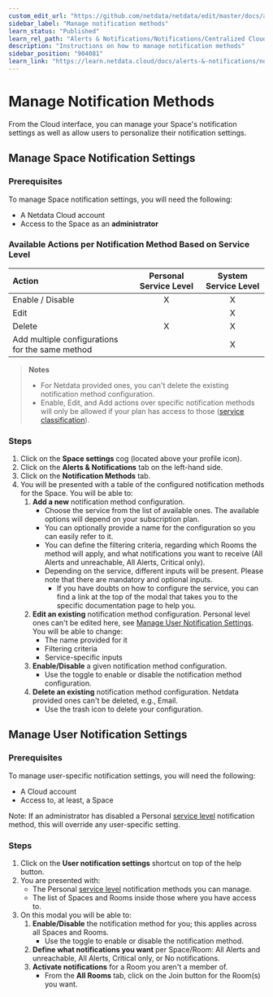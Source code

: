```yaml
---
custom_edit_url: "https://github.com/netdata/netdata/edit/master/docs/alerts-and-notifications/notifications/centralized-cloud-notifications/manage-notification-methods.md"
sidebar_label: "Manage notification methods"
learn_status: "Published"
learn_rel_path: "Alerts & Notifications/Notifications/Centralized Cloud Notifications"
description: "Instructions on how to manage notification methods"
sidebar_position: "904081"
learn_link: "https://learn.netdata.cloud/docs/alerts-&-notifications/notifications/centralized-cloud-notifications/manage-notification-methods"
---
```


# Manage Notification Methods

From the Cloud interface, you can manage your Space's notification settings as well as allow users to personalize their notification settings.

## Manage Space Notification Settings

### Prerequisites

To manage Space notification settings, you will need the following:

- A Netdata Cloud account
- Access to the Space as an **administrator**

### Available Actions per Notification Method Based on Service Level

| **Action**                                      | **Personal Service Level** | **System Service Level** |
|:------------------------------------------------|:--------------------------:|:------------------------:|
| Enable / Disable                                |             X              |            X             |
| Edit                                            |                            |            X             |
| Delete                                          |             X              |            X             |
| Add multiple configurations for the same method |                            |            X             |

> **Notes**
>
> - For Netdata provided ones, you can't delete the existing notification method configuration.
> - Enable, Edit, and Add actions over specific notification methods will only be allowed if your plan has access to those ([service classification](/docs/alerts-&-notifications/notifications/centralized-cloud-notifications/centralized-cloud-notifications-reference#service-classification)).

### Steps

1. Click on the **Space settings** cog (located above your profile icon).
2. Click on the **Alerts & Notifications** tab on the left-hand side.
3. Click on the **Notification Methods** tab.
4. You will be presented with a table of the configured notification methods for the Space. You will be able to:
   1. **Add a new** notification method configuration.
      - Choose the service from the list of available ones. The available options will depend on your subscription plan.
      - You can optionally provide a name for the configuration so you can easily refer to it.
      - You can define the filtering criteria, regarding which Rooms the method will apply, and what notifications you want to receive (All Alerts and unreachable, All Alerts, Critical only).
      - Depending on the service, different inputs will be present. Please note that there are mandatory and optional inputs.
         - If you have doubts on how to configure the service, you can find a link at the top of the modal that takes you to the specific documentation page to help you.
   2. **Edit an existing** notification method configuration. Personal level ones can't be edited here, see [Manage User Notification Settings](#manage-user-notification-settings). You will be able to change:
      - The name provided for it
      - Filtering criteria
      - Service-specific inputs
   3. **Enable/Disable** a given notification method configuration.
      - Use the toggle to enable or disable the notification method configuration.
   4. **Delete an existing** notification method configuration. Netdata provided ones can't be deleted, e.g., Email.
      - Use the trash icon to delete your configuration.

## Manage User Notification Settings

### Prerequisites

To manage user-specific notification settings, you will need the following:

- A Cloud account
- Access to, at least, a Space

Note: If an administrator has disabled a Personal [service level](/docs/alerts-&-notifications/notifications/centralized-cloud-notifications/centralized-cloud-notifications-reference#service-level) notification method, this will override any user-specific setting.

### Steps

1. Click on the **User notification settings** shortcut on top of the help button.
2. You are presented with:
   - The Personal [service level](/docs/alerts-&-notifications/notifications/centralized-cloud-notifications/centralized-cloud-notifications-reference#service-level) notification methods you can manage.
   - The list of Spaces and Rooms inside those where you have access to.
3. On this modal you will be able to:
   1. **Enable/Disable** the notification method for you; this applies across all Spaces and Rooms.
      - Use the toggle to enable or disable the notification method.
   2. **Define what notifications you want** per Space/Room: All Alerts and unreachable, All Alerts, Critical only, or No notifications.
   3. **Activate notifications** for a Room you aren't a member of.
      - From the **All Rooms** tab, click on the Join button for the Room(s) you want.
